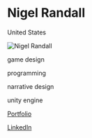 # Nigel Randall

<Location>

United States

</Location>

![Nigel Randall](./directory_images/Nigel_Randall.jpeg)

<Skills>

game design

programming

narrative design 

unity engine

</Skills>

<Personal>

[Portfolio](https://nrandall.portfolio.site/)

[LinkedIn](https://www.linkedin.com/in/nigel-randall-9b736a90/)

</Personal>
